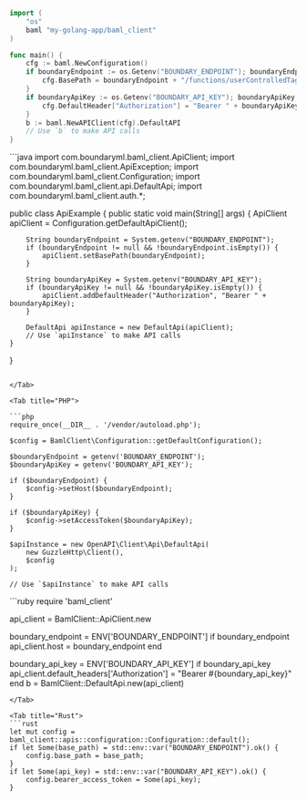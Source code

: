 <Tabs>

<Tab title="Go">

```go
import (
    "os"
    baml "my-golang-app/baml_client"
)

func main() {
    cfg := baml.NewConfiguration()
    if boundaryEndpoint := os.Getenv("BOUNDARY_ENDPOINT"); boundaryEndpoint != "" {
        cfg.BasePath = boundaryEndpoint + "/functions/userControlledTag/"
    }
    if boundaryApiKey := os.Getenv("BOUNDARY_API_KEY"); boundaryApiKey != "" {
        cfg.DefaultHeader["Authorization"] = "Bearer " + boundaryApiKey
    }
    b := baml.NewAPIClient(cfg).DefaultAPI
    // Use `b` to make API calls
}
```

</Tab>

<Tab title="Java">
```java
import com.boundaryml.baml_client.ApiClient;
import com.boundaryml.baml_client.ApiException;
import com.boundaryml.baml_client.Configuration;
import com.boundaryml.baml_client.api.DefaultApi;
import com.boundaryml.baml_client.auth.*;

public class ApiExample {
    public static void main(String[] args) {
        ApiClient apiClient = Configuration.getDefaultApiClient();

        String boundaryEndpoint = System.getenv("BOUNDARY_ENDPOINT");
        if (boundaryEndpoint != null && !boundaryEndpoint.isEmpty()) {
            apiClient.setBasePath(boundaryEndpoint);
        }

        String boundaryApiKey = System.getenv("BOUNDARY_API_KEY");
        if (boundaryApiKey != null && !boundaryApiKey.isEmpty()) {
            apiClient.addDefaultHeader("Authorization", "Bearer " + boundaryApiKey);
        }

        DefaultApi apiInstance = new DefaultApi(apiClient);
        // Use `apiInstance` to make API calls
    }
}
```

</Tab>

<Tab title="PHP">

```php
require_once(__DIR__ . '/vendor/autoload.php');

$config = BamlClient\Configuration::getDefaultConfiguration();

$boundaryEndpoint = getenv('BOUNDARY_ENDPOINT');
$boundaryApiKey = getenv('BOUNDARY_API_KEY');

if ($boundaryEndpoint) {
    $config->setHost($boundaryEndpoint);
}

if ($boundaryApiKey) {
    $config->setAccessToken($boundaryApiKey);
}

$apiInstance = new OpenAPI\Client\Api\DefaultApi(
    new GuzzleHttp\Client(),
    $config
);

// Use `$apiInstance` to make API calls
```

</Tab>

<Tab title="Ruby">
```ruby
require 'baml_client'

api_client = BamlClient::ApiClient.new

boundary_endpoint = ENV['BOUNDARY_ENDPOINT']
if boundary_endpoint
  api_client.host = boundary_endpoint
end

boundary_api_key = ENV['BOUNDARY_API_KEY']
if boundary_api_key
  api_client.default_headers['Authorization'] = "Bearer #{boundary_api_key}"
end
b = BamlClient::DefaultApi.new(api_client)
```
</Tab>

<Tab title="Rust">
```rust
let mut config = baml_client::apis::configuration::Configuration::default();
if let Some(base_path) = std::env::var("BOUNDARY_ENDPOINT").ok() {
    config.base_path = base_path;
}
if let Some(api_key) = std::env::var("BOUNDARY_API_KEY").ok() {
    config.bearer_access_token = Some(api_key);
}
```
</Tab>

</Tabs>
